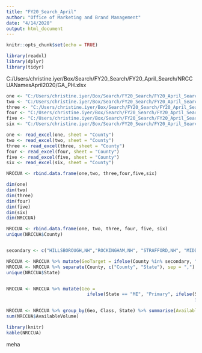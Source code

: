 ```yaml
---
title: "FY20_Search_April"
author: "Office of Marketing and Brand Management"
date: "4/14/2020"
output: html_document
---
```


```r
knitr::opts_chunk$set(echo = TRUE)
```

```r
library(readxl)
library(dplyr)
library(tidyr)
```


C:/Users/christine.iyer/Box/Search/FY20_Search/FY20_April_Search/NRCCUANamesApril2020/GA_PH.xlsx






```r
one <- "C:/Users/christine.iyer/Box/Search/FY20_Search/FY20_April_Search/NRCCUANamesApril2020/GA_JR.xlsx"
two <- "C:/Users/christine.iyer/Box/Search/FY20_Search/FY20_April_Search/NRCCUANamesApril2020/AA_PH.xlsx"
three <- "C:/Users/christine.iyer/Box/Search/FY20_Search/FY20_April_Search/NRCCUANamesApril2020/AA_JR.xlsx"
four <- "C:/Users/christine.iyer/Box/Search/FY20_Search/FY20_April_Search/NRCCUANamesApril2020/HA_PH.xlsx"
five <- "C:/Users/christine.iyer/Box/Search/FY20_Search/FY20_April_Search/NRCCUANamesApril2020/HA_JR.xlsx"
six <- "C:/Users/christine.iyer/Box/Search/FY20_Search/FY20_April_Search/NRCCUANamesApril2020/GA_PH.xlsx"
```

```r
one <- read_excel(one, sheet = "County")
two <- read_excel(two, sheet = "County")
three <- read_excel(three, sheet = "County")
four <- read_excel(four, sheet = "County")
five <- read_excel(five, sheet = "County")
six <- read_excel(six, sheet = "County")

NRCCUA <- rbind.data.frame(one,two, three,four,five,six)
```

```r
dim(one)
dim(two)
dim(three)
dim(four)
dim(five)
dim(six)
dim(NRCCUA)
```


```r
NRCCUA <- rbind.data.frame(one, two, three, four, five, six)
unique(NRCCUA$County)
```

```r

``` 

```r
secondary <- c("HILLSBOROUGH,NH","ROCKINGHAM,NH", "STRAFFORD,NH", "MIDDLESEX,MA" )

NRCCUA <- NRCCUA %>% mutate(GeoTarget = ifelse(County %in% secondary, "Secondary", "Other"))
NRCCUA <- NRCCUA %>% separate(County, c("County", "State"), sep = ",")
unique(NRCCUA$State)


NRCCUA <- NRCCUA %>% mutate(Geo = 
                              ifelse(State == "ME", "Primary", ifelse(State == "CT", "Tertiary", 
                                                                      ifelse(GeoTarget == "Secondary", "Secondary", "Tertiary"))))
```

```r
NRCCUA <- NRCCUA %>% group_by(Geo, Class, State) %>% summarise(AvailableVolume = sum(`Student Volume`))
sum(NRCCUA$AvailableVolume)
```
```r
library(knitr)
kable(NRCCUA)
```

meha